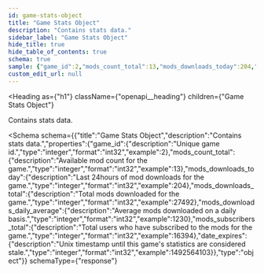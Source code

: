 ```yaml
---
id: game-stats-object
title: "Game Stats Object"
description: "Contains stats data."
sidebar_label: "Game Stats Object"
hide_title: true
hide_table_of_contents: true
schema: true
sample: {"game_id":2,"mods_count_total":13,"mods_downloads_today":204,"mods_downloads_total":27492,"mods_downloads_daily_average":1230,"mods_subscribers_total":16394,"date_expires":1492564103}
custom_edit_url: null
---
```



<Heading
  as={"h1"}
  className={"openapi__heading"}
  children={"Game Stats Object"}
>
</Heading>



Contains stats data.

<Schema
  schema={{"title":"Game Stats Object","description":"Contains stats data.","properties":{"game_id":{"description":"Unique game id.","type":"integer","format":"int32","example":2},"mods_count_total":{"description":"Available mod count for the game.","type":"integer","format":"int32","example":13},"mods_downloads_today":{"description":"Last 24hours of mod downloads for the game.","type":"integer","format":"int32","example":204},"mods_downloads_total":{"description":"Total mods downloaded for the game.","type":"integer","format":"int32","example":27492},"mods_downloads_daily_average":{"description":"Average mods downloaded on a daily basis.","type":"integer","format":"int32","example":1230},"mods_subscribers_total":{"description":"Total users who have subscribed to the mods for the game.","type":"integer","format":"int32","example":16394},"date_expires":{"description":"Unix timestamp until this game's statistics are considered stale.","type":"integer","format":"int32","example":1492564103}},"type":"object"}}
  schemaType={"response"}
>
  
</Schema>
            